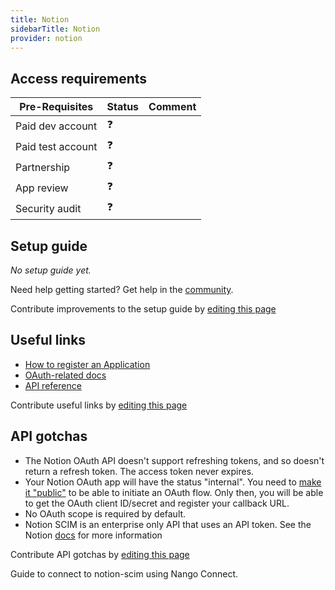 ```yaml
---
title: Notion
sidebarTitle: Notion
provider: notion
---
```



<Overview />
<PreBuiltTooling provider={providers[pageMetadata.provider]} />
<PreBuiltUseCases />

## Access requirements
| Pre-Requisites | Status | Comment|
| - | - | - |
| Paid dev account | ❓ |  |
| Paid test account | ❓ |  |
| Partnership | ❓ | |
| App review | ❓ |  |
| Security audit | ❓ | |


## Setup guide

_No setup guide yet._

<Tip>Need help getting started? Get help in the [community](https://nango.dev/slack).</Tip>

<Note>Contribute improvements to the setup guide by [editing this page](https://github.com/nangohq/nango/tree/master/docs-v2/integrations/all/notion.mdx)</Note>


## Useful links

-   [How to register an Application](https://developers.notion.com/docs/authorization)
-   [OAuth-related docs](https://developers.notion.com/docs/authorization#public-integration-auth-flow-set-up)
-   [API reference](https://developers.notion.com/reference/intro)

<Note>Contribute useful links by [editing this page](https://github.com/nangohq/nango/tree/master/docs-v2/integrations/all/notion.mdx)</Note>

## API gotchas

- The Notion OAuth API doesn't support refreshing tokens, and so doesn't return a refresh token. The access token never expires.
- Your Notion OAuth app will have the status "internal". You need to [make it "public"](https://developers.notion.com/docs/authorization#how-to-make-an-integration-public) to be able to initiate an OAuth flow. Only then, you will be able to get the OAuth client ID/secret and register your callback URL.
- No OAuth scope is required by default.
- Notion SCIM is an enterprise only API that uses an API token. See the Notion [docs](https://www.notion.so/help/provision-users-and-groups-with-scim) for more information

<Note>Contribute API gotchas by [editing this page](https://github.com/nangohq/nango/tree/master/docs-v2/integrations/all/notion.mdx)</Note>

<Card title="Connect to notion-scim" icon="link" href="/integrations/all/notion-scim/connect" horizontal>
  Guide to connect to notion-scim using Nango Connect.
</Card>
